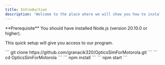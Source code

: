 ```yaml
---
title: Introduction
description: 'Welcome to the place where we will show you how to install our app'
---
```


<Info>
    **Prerequisite** You should have installed Node.js (version 20.10.0 or
    higher).
</Info>

This quick setup will give you access to our program.

<Steps>
    <Step title="Clone the project">
        ```
        git clone https://github.com/granacik320/OpticsSimForMotorola.git
        ```
    </Step>
    <Step title="Go to the prokject directory">
        ```
        cd OpticsSimForMotorola
        ```
    </Step>
    <Step title="Install dependencies">
        ```
        npm install
        ```
    </Step>
    <Step title="Start the server">
        ```
        npm start
        ```
    </Step>
</Steps>

